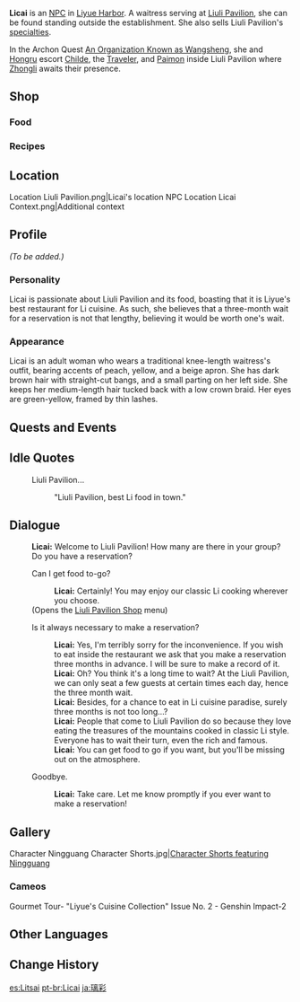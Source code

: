{{Character Infobox
|image            = NPC Licai.png
|region           = Liyue
|affiliation      = Liuli Pavilion
|title            = Waitress, Liuli Pavilion
|type             = NPC
}}
'''Licai''' is an [[NPC]] in [[Liyue Harbor]]. A waitress serving at [[Liuli Pavilion]], she can be found standing outside the establishment. She also sells Liuli Pavilion's [[Liuli Pavilion#Shop|specialties]].

In the Archon Quest [[An Organization Known as Wangsheng]], she and [[Hongru]] escort [[Childe]], the [[Traveler]], and [[Paimon]] inside Liuli Pavilion where [[Zhongli]] awaits their presence.

==Shop==
===Food===
{{Shop/Header|note=Refreshes|total=1|vendor=Licai}}
{{Shop|Stone Harbor Delicacies|1,925|2|note=Daily|total=1}}
{{Shop|Noodles with Mountain Delicacies|2,150|2|note=Daily|total=1}}
{{Shop|Cured Pork Dry Hotpot|7,275|2|note=Daily|total=1}}
{{Shop|Tianshu Meat|12,000|2|note=Every 3 Days|total=1}}
{{Shop/Footer|note=&#32;|total=46,700}}

===Recipes===
{{Shop/Header|note=Required<br />[[Adventure Rank]]|total=1|vendor=Licai}}
{{Shop|Recipe|2,500|1|note=1|specific=Recipe: Stone Harbor Delicacies|total=1}}
{{Shop|Recipe|5,000|1|note=1|specific=Recipe: Cured Pork Dry Hotpot|total=1}}
{{Shop/Footer|note=&#32;|total=7,500}}

==Location==
<gallery>
Location Liuli Pavilion.png|Licai's location
NPC Location Licai Context.png|Additional context
</gallery>

==Profile==
<!-- detailed story/lore information goes here -->
''(To be added.)''

===Personality===
Licai is passionate about Liuli Pavilion and its food, boasting that it is Liyue's best restaurant for Li cuisine. As such, she believes that a three-month wait for a reservation is not that lengthy, believing it would be worth one's wait.

===Appearance===
Licai is an adult woman who wears a traditional knee-length waitress's outfit, bearing accents of peach, yellow, and a beige apron. She has dark brown hair with straight-cut bangs, and a small parting on her left side. She keeps her medium-length hair tucked back with a low crown braid. Her eyes are green-yellow, framed by thin lashes.

==Quests and Events==
{{Quests and Events}}

==Idle Quotes==
{{Dialogue start}}
: {{DIcon|Idle}} Liuli Pavilion...
:: {{A|VO Licai 01.ogg}} "Liuli Pavilion, best Li food in town."
{{Dialogue end}}

==Dialogue==
{{Dialogue start}}
:'''Licai:''' Welcome to Liuli Pavilion! How many are there in your group? Do you have a reservation?
:{{DIcon|Shop}} Can I get food to-go?
::'''Licai:''' Certainly! You may enjoy our classic Li cooking wherever you choose.
:;(Opens the [[Liuli Pavilion#Shop|Liuli Pavilion Shop]] menu)
:{{DIcon}} Is it always necessary to make a reservation?
::'''Licai:''' Yes, I'm terribly sorry for the inconvenience. If you wish to eat inside the restaurant we ask that you make a reservation three months in advance. I will be sure to make a record of it.
::'''Licai:''' Oh? You think it's a long time to wait? At the Liuli Pavilion, we can only seat a few guests at certain times each day, hence the three month wait.
::'''Licai:''' Besides, for a chance to eat in Li cuisine paradise, surely three months is not too long...?
::'''Licai:''' People that come to Liuli Pavilion do so because they love eating the treasures of the mountains cooked in classic Li style. Everyone has to wait their turn, even the rich and famous.
::'''Licai:''' You can get food to go if you want, but you'll be missing out on the atmosphere.
:{{DIcon}} Goodbye.
::'''Licai:''' Take care. Let me know promptly if you ever want to make a reservation!
{{Dialogue end}}

==Gallery==
<gallery>
Character Ningguang Character Shorts.jpg|[https://twitter.com/genshinimpact/status/1430775767621771269 Character Shorts featuring Ningguang] <!--2021-08-26-->
</gallery>
===Cameos===
<gallery>
Gourmet Tour- "Liyue's Cuisine Collection" Issue No. 2 - Genshin Impact-2
</gallery>

==Other Languages==
{{Other Languages
|default_hidden = 1
|en      = Licai
|zhs     = 璃彩
|zhs_rm  = Lícǎi
|zht     = 璃彩
|zht_rm  = Lícǎi
|ja      = 璃彩
|ja_rm   = Risai{{Assumed}}
|ko      = 리채
|ko_rm   = Richae
|es      = Litsai
|fr      = Licai
|ru      = Ли Цай
|th      = Licai
|vi      = Licai
|de      = Licai
|id      = Licai
|pt      = Licai
|tr      = Licai
|it      = Licai
}}

==Change History==
{{Change History|1.0}}

[[es:Litsai]]
[[pt-br:Licai]]
[[ja:璃彩]]